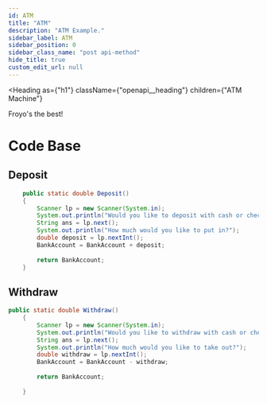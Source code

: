 ```yaml
---
id: ATM
title: "ATM"
description: "ATM Example."
sidebar_label: ATM 
sidebar_position: 0
sidebar_class_name: "post api-method"
hide_title: true
custom_edit_url: null
---
```



<Heading
  as={"h1"}
  className={"openapi__heading"}
  children={"ATM Machine"}
>
</Heading>



Froyo's the best!

# Code Base

## Deposit



``` java
    public static double Deposit() 
	{
		Scanner lp = new Scanner(System.in);
		System.out.println("Would you like to deposit with cash or check");
		String ans = lp.next();
		System.out.println("How much would you like to put in?");
		double deposit = lp.nextInt();
		BankAccount = BankAccount + deposit;
		
		return BankAccount;
	}
```

## Withdraw

``` java
public static double Withdraw() 
	{	
		Scanner lp = new Scanner(System.in);
		System.out.println("Would you like to withdraw with cash or check");
		String ans = lp.next();
		System.out.println("How much would you like to take out?");
		double withdraw = lp.nextInt();
		BankAccount = BankAccount - withdraw;
		
		return BankAccount;
		
	}
```
